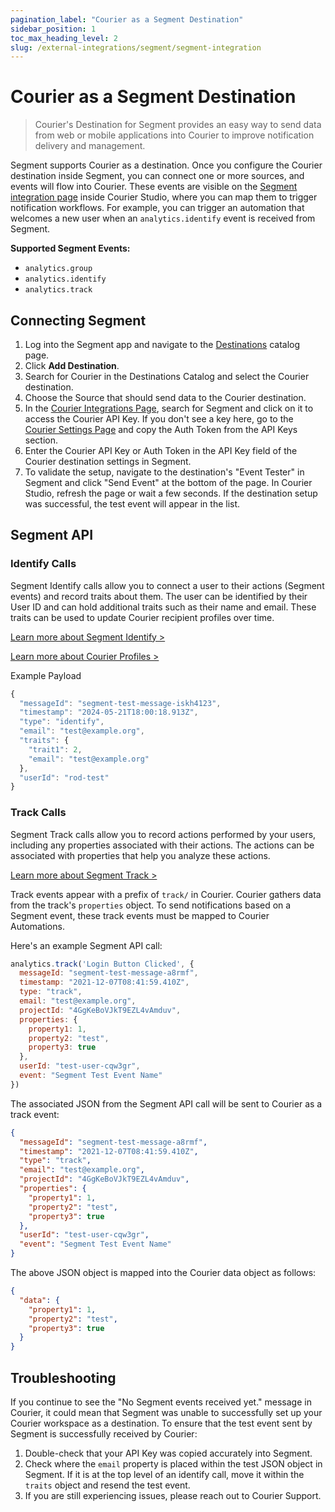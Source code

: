```yaml
---
pagination_label: "Courier as a Segment Destination"
sidebar_position: 1
toc_max_heading_level: 2
slug: /external-integrations/segment/segment-integration
---
```



# Courier as a Segment Destination

> Courier's Destination for Segment provides an easy way to send data from web or mobile applications into Courier to improve notification delivery and management.

Segment supports Courier as a destination. Once you configure the Courier destination inside Segment, you can connect one or more sources, and events will flow into Courier. These events are visible on the [Segment integration page](https://app.courier.com/channels/segment) inside Courier Studio, where you can map them to trigger notification workflows. For example, you can trigger an automation that welcomes a new user when an `analytics.identify` event is received from Segment.

**Supported Segment Events:**
- `analytics.group`
- `analytics.identify`
- `analytics.track`

## Connecting Segment

1. Log into the Segment app and navigate to the [Destinations](https://segment.com/docs/connections/destinations) catalog page.
2. Click **Add Destination**.
3. Search for Courier in the Destinations Catalog and select the Courier destination.
4. Choose the Source that should send data to the Courier destination.
5. In the [Courier Integrations Page](https://app.courier.com/integrations), search for Segment and click on it to access the Courier API Key. If you don't see a key here, go to the [Courier Settings Page](https://app.courier.com/settings) and copy the Auth Token from the API Keys section.
6. Enter the Courier API Key or Auth Token in the API Key field of the Courier destination settings in Segment.
7. To validate the setup, navigate to the destination's "Event Tester" in Segment and click "Send Event" at the bottom of the page. In Courier Studio, refresh the page or wait a few seconds. If the destination setup was successful, the test event will appear in the list. 

## Segment API

### Identify Calls

Segment Identify calls allow you to connect a user to their actions (Segment events) and record traits about them. 
The user can be identified by their User ID and can hold additional traits such as their name and email.
These traits can be used to update Courier recipient profiles over time.

[Learn more about Segment Identify >](https://segment.com/docs/connections/spec/identify/)

[Learn more about Courier Profiles >](../../../reference/profiles/intro.mdx)

Example Payload

```jsx
{
  "messageId": "segment-test-message-iskh4123",
  "timestamp": "2024-05-21T18:00:18.913Z",
  "type": "identify",
  "email": "test@example.org",
  "traits": {
    "trait1": 2,
    "email": "test@example.org"
  },
  "userId": "rod-test"
}
```

### Track Calls

Segment Track calls allow you to record actions performed by your users, including any properties associated with their actions. The actions can be associated with properties that help you analyze these actions.

[Learn more about Segment Track >](https://segment.com/docs/connections/spec/track/)

Track events appear with a prefix of `track/` in Courier. Courier gathers data from the track's `properties` object. To send notifications based on a Segment event, these track events must be mapped to Courier Automations.

Here's an example Segment API call:

```jsx
analytics.track('Login Button Clicked', {
  messageId: "segment-test-message-a8rmf",
  timestamp: "2021-12-07T08:41:59.410Z",
  type: "track",
  email: "test@example.org",
  projectId: "4GgKeBoVJkT9EZL4vAmduv",
  properties: {
    property1: 1,
    property2: "test",
    property3: true
  },
  userId: "test-user-cqw3gr",
  event: "Segment Test Event Name"
})
```

The associated JSON from the Segment API call will be sent to Courier as a track event:
```json
{
  "messageId": "segment-test-message-a8rmf",
  "timestamp": "2021-12-07T08:41:59.410Z",
  "type": "track",
  "email": "test@example.org",
  "projectId": "4GgKeBoVJkT9EZL4vAmduv",
  "properties": {
    "property1": 1,
    "property2": "test",
    "property3": true
  },
  "userId": "test-user-cqw3gr",
  "event": "Segment Test Event Name"
}
```
The above JSON object is mapped into the Courier data object as follows:
```json
{
  "data": {
    "property1": 1,
    "property2": "test",
    "property3": true
  }
}
```

## Troubleshooting

If you continue to see the "No Segment events received yet." message in Courier, it could mean that Segment was unable to successfully set up your Courier workspace as a destination. To ensure that the test event sent by Segment is successfully received by Courier:

1. Double-check that your API Key was copied accurately into Segment.
2. Check where the `email` property is placed within the test JSON object in Segment. If it is at the top level of an identify call, move it within the `traits` object and resend the test event.
3. If you are still experiencing issues, please reach out to Courier Support.
